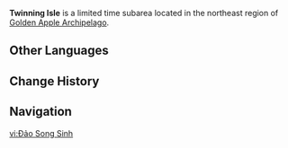 {{CustomTabs
|tab1 = Overview
|tab2 = 1.6
|tab3 = 2.8
}}
{{Location Infobox
|image        = 
|type         = Subarea
|map          = Golden Apple Archipelago
|region       = Golden Apple Archipelago
}}
'''Twinning Isle''' is a limited time subarea located in the northeast region of [[Golden Apple Archipelago]].

==Other Languages==
{{Other Languages
|en      = Twinning Isle
|zhs     = 双双岛
|zhs_rm  = Shuāngshuāng-dǎo
|zht     = 雙雙島
|zht_rm  = Shuāngshuāng-dǎo
|zh_tl   = Double-Double Island
|zh_note = The reduplication of {{Lang|mini=1|zh-Hans=双}}/{{Lang|mini=1|zh-Hant=雙|zh-Hant_tl=double}} is used to make the name sound cuter.
|ja      = フタフタ島
|ja_rm   = Futafuta-shima{{Assumed}}
|ja_tl   = Twin-Twin Islands
|ko      = {{tt|쌍|雙}}둥이 섬
|ko_rm   = Ssangdung'i Seom
|ko_tl   = Twin Islands
|es      = Islas Hermanas
|es_tl   = Sister Islands
|fr      = Îles jumelles
|fr_tl   = Twin Islands
|ru      = Парный остров
|ru_tl   = Twin Isle
|th      = Twinning Isle
|vi      = {{tt|Đảo|島}} {{tt|Song Sinh|雙生}}
|vi_tl   = Twin Islands
|de      = Zwillingsinsel
|de_tl   = Twin Island
|id      = Twinning Isle
|pt      = Ilhas Gêmeas
|pt_tl   = Twin Islands
}}

==Change History==
{{Change History|1.6}}

==Navigation==
{{Area Navbox|Time-Limited}}

[[vi:Đảo Song Sinh]]